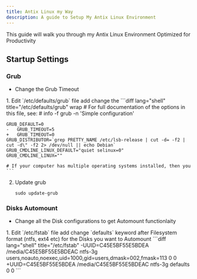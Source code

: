 ```yaml
---
title: Antix Linux my Way
description: A guide to Setup My Antix Linux Environment
---
```



This guide will walk you through my Antix Linux Environment Optimized for Productivity

## Startup Settings
### Grub
- Change the Grub Timeout

<Steps>
1. Edit `/etc/defaults/grub` file add change the 
    ```diff lang="shell" title="/etc/defaults/grub" wrap
    # For full documentation of the options in this file, see:
    #   info -f grub -n 'Simple configuration'

    GRUB_DEFAULT=0
    -   GRUB_TIMEOUT=5
    +   GRUB_TIMEOUT=0
    GRUB_DISTRIBUTOR=`grep PRETTY_NAME /etc/lsb-release | cut -d= -f2 | cut -d\" -f2 2> /dev/null || echo Debian`
    GRUB_CMDLINE_LINUX_DEFAULT="quiet selinux=0"
    GRUB_CMDLINE_LINUX=""

    # If your computer has multiple operating systems installed, then you
    ```
2. Update grub
    ```shell frame="none"
    sudo update-grub
    ```
</Steps>

### Disks Automount
- Change all the Disk configurations to get Automount functionlaity

<Steps>
1. Edit `/etc/fstab` file add change `defaults` keyword after Filesystem format (ntfs, ext4 etc) for the Disks you want to Automount 
    ```diff lang="shell" title="/etc/fstab" 
    -UUID=C45E5BF55E5BDEA    /media/C45E5BF55E5BDEAC   ntfs-3g   users,noauto,noexec,uid=1000,gid=users,dmask=002,fmask=113  0 0
    +UUID=C45E5BF55E5BDEA    /media/C45E5BF55E5BDEAC   ntfs-3g   defaults 0 0 
    ```
</Steps>
